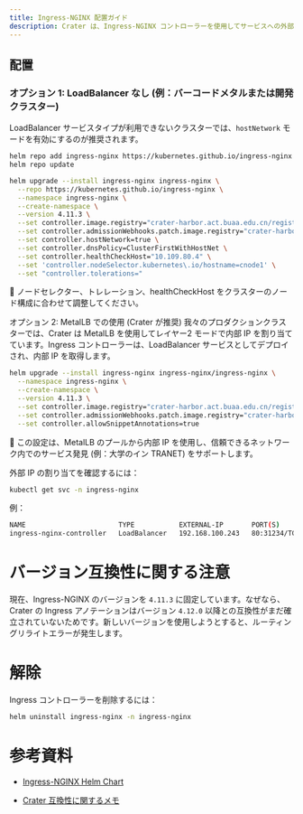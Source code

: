 ```yaml
---
title: Ingress-NGINX 配置ガイド
description: Crater は、Ingress-NGINX コントローラーを使用してサービスへの外部アクセスを管理し、HTTP および HTTPS トラフィックの主要なイングレスポイントとして機能します。
---
```


## 配置

### オプション 1: LoadBalancer なし (例：バーコードメタルまたは開発クラスター)

LoadBalancer サービスタイプが利用できないクラスターでは、`hostNetwork` モードを有効にするのが推奨されます。

```bash
helm repo add ingress-nginx https://kubernetes.github.io/ingress-nginx
helm repo update

helm upgrade --install ingress-nginx ingress-nginx \
  --repo https://kubernetes.github.io/ingress-nginx \
  --namespace ingress-nginx \
  --create-namespace \
  --version 4.11.3 \
  --set controller.image.registry="crater-harbor.act.buaa.edu.cn/registry.k8s.io" \
  --set controller.admissionWebhooks.patch.image.registry="crater-harbor.act.buaa.edu.cn/registry.k8s.io" \
  --set controller.hostNetwork=true \
  --set controller.dnsPolicy=ClusterFirstWithHostNet \
  --set controller.healthCheckHost="10.109.80.4" \
  --set 'controller.nodeSelector.kubernetes\.io/hostname=cnode1' \
  --set "controller.tolerations="
```

🔧 ノードセレクター、トレレーション、healthCheckHost をクラスターのノード構成に合わせて調整してください。

オプション 2: MetalLB での使用 (Crater が推奨)
我々のプロダクションクラスターでは、Crater は MetalLB を使用してレイヤー2 モードで内部 IP を割り当てています。Ingress コントローラーは、LoadBalancer サービスとしてデプロイされ、内部 IP を取得します。

```bash
helm upgrade --install ingress-nginx ingress-nginx/ingress-nginx \
  --namespace ingress-nginx \
  --create-namespace \
  --version 4.11.3 \
  --set controller.image.registry="crater-harbor.act.buaa.edu.cn/registry.k8s.io" \
  --set controller.admissionWebhooks.patch.image.registry="crater-harbor.act.buaa.edu.cn/registry.k8s.io" \
  --set controller.allowSnippetAnnotations=true
```

📌 この設定は、MetalLB のプールから内部 IP を使用し、信頼できるネットワーク内でのサービス発見 (例：大学のイン TRANET) をサポートします。

外部 IP の割り当てを確認するには：
```bash
kubectl get svc -n ingress-nginx
```

例：

```bash
NAME                       TYPE           EXTERNAL-IP       PORT(S)
ingress-nginx-controller   LoadBalancer   192.168.100.243   80:31234/TCP,443:31235/TCP
```

# バージョン互換性に関する注意
現在、Ingress-NGINX のバージョンを `4.11.3` に固定しています。なぜなら、Crater の Ingress アノテーションはバージョン `4.12.0` 以降との互換性がまだ確立されていないためです。新しいバージョンを使用しようとすると、ルーティングリライトエラーが発生します。

# 解除
Ingress コントローラーを削除するには：

```bash
helm uninstall ingress-nginx -n ingress-nginx
```
# 参考資料

* [Ingress-NGINX Helm Chart](https://github.com/kubernetes/ingress-nginx)

* [Crater 互換性に関するメモ](../README.md)
